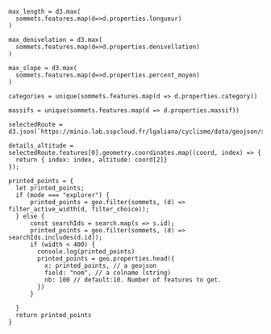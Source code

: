 
```ojs
max_length = d3.max(
  sommets.features.map(d=>d.properties.longueur)
)

max_denivelation = d3.max(
  sommets.features.map(d=>d.properties.denivellation)
)

max_slope = d3.max(
  sommets.features.map(d=>d.properties.percent_moyen)
)
```

```ojs
categories = unique(sommets.features.map(d => d.properties.category))
```

```ojs
massifs = unique(sommets.features.map(d => d.properties.massif))
```



```ojs
selectedRoute = d3.json(`https://minio.lab.sspcloud.fr/lgaliana/cyclisme/data/geojson/split/${selectedClimb.id}.geojson`)
```


```ojs
details_altitude = selectedRoute.features[0].geometry.coordinates.map((coord, index) => {
  return { index: index, altitude: coord[2]}
});
```

```ojs
printed_points = {
  let printed_points;
  if (mode === "explorer") {
      printed_points = geo.filter(sommets, (d) => filter_active_width(d, filter_choice));
  } else {
      const searchIds = search.map(s => s.id);
      printed_points = geo.filter(sommets, (d) => searchIds.includes(d.id));
      if (width < 400) {
        console.log(printed_points)
        printed_points = geo.properties.head({
          x: printed_points, // a geojson
          field: "nom", // a colname (string)
          nb: 100 // default:10. Number of features to get. 
        })
      }

  }
  return printed_points
}
```